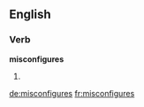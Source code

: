 ==English==

===Verb===
'''misconfigures'''

# {{third-person singular of|[[misconfigure]]}}

[[de:misconfigures]]
[[fr:misconfigures]]